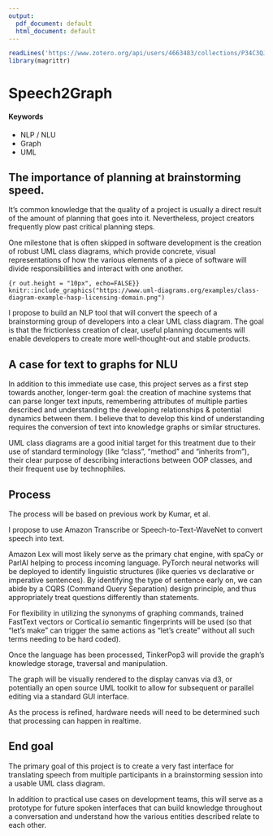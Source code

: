 ```yaml
---
output:
  pdf_document: default
  html_document: default
---
```

```r
readLines('https://www.zotero.org/api/users/4663483/collections/P34C3QJQ/items/top?limit=25&format=bibtex&key=EUKxuNES1nO0pWpsDWVd6mJS&v=1') %>% writeLines('references.bib')
library(magrittr)
```

# Speech2Graph {#diagramming-at-the-speed-of-speech}

#### Keywords {-}

- NLP / NLU
- Graph
- UML

## The importance of planning at brainstorming speed.

It’s common knowledge that the quality of a project is usually a direct result of the amount of planning that goes into it. Nevertheless, project creators frequently plow past critical planning steps.

One milestone that is often skipped in software development is the creation of robust UML class diagrams, which provide concrete, visual representations of how the various elements of a piece of software will divide responsibilities and interact with one another.

```{r out.height = "10px", echo=FALSE}}
knitr::include_graphics("https://www.uml-diagrams.org/examples/class-diagram-example-hasp-licensing-domain.png")
```

I propose to build an NLP tool that will convert the speech of a brainstorming group of developers into a clear UML class diagram. The goal is that the frictionless creation of clear, useful planning documents will enable developers to create more well-thought-out and stable products.

## A case for text to graphs for NLU

In addition to this immediate use case, this project serves as a first step towards another, longer-term goal: the creation of machine systems that can parse longer text inputs, remembering attributes of multiple parties described and understanding the developing relationships & potential dynamics between them. I believe that to develop this kind of understanding requires the conversion of text into knowledge graphs or similar structures.

UML class diagrams are a good initial target for this treatment due to their use of standard terminology (like "class", "method" and "inherits from"), their clear purpose of describing interactions between OOP classes, and their frequent use by technophiles.

## Process

The process will be based on previous work by Kumar, et al.\cite{KumarKnowledgeGraphbased2017e}

I propose to use Amazon Transcribe or Speech-to-Text-WaveNet to convert speech into text.

Amazon Lex will most likely serve as the primary chat engine, with spaCy or ParlAI helping to process incoming language. PyTorch neural networks will be deployed to identify linguistic structures (like queries vs declarative or imperative sentences). By identifying the type of sentence early on, we can abide by a CQRS (Command Query Separation) design principle, and thus appropriately treat questions differently than statements.

For flexibility in utilizing the synonyms of graphing commands, trained FastText vectors or Cortical.io semantic fingerprints will be used (so that "let's make" can trigger the same actions as "let's create" without all such terms needing to be hard coded).

Once the language has been processed, TinkerPop3 will provide the graph's knowledge storage, traversal and manipulation.

The graph will be visually rendered to the display canvas via d3, or potentially an open source UML toolkit to allow for subsequent or parallel editing via a standard GUI interface.

As the process is refined, hardware needs will need to be determined such that processing can happen in realtime.

## End goal

The primary goal of this project is to create a very fast interface for translating speech from multiple participants in a brainstorming session into a usable UML class diagram.

In addition to practical use cases on development teams, this will serve as a prototype for future spoken interfaces that can build knowledge throughout a conversation and understand how the various entities described relate to each other.